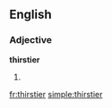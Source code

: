 ==English==

===Adjective===
'''thirstier'''

# {{comparative of|[[thirsty]]}}

[[fr:thirstier]]
[[simple:thirstier]]